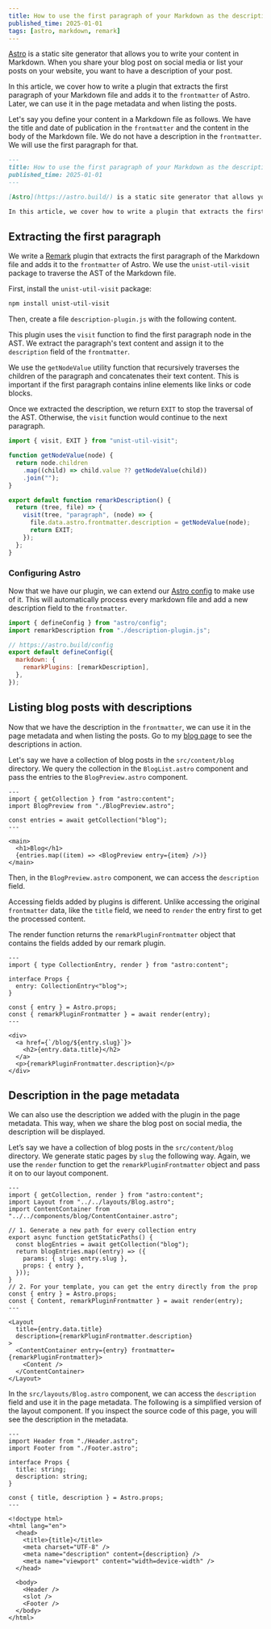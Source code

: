```yaml
---
title: How to use the first paragraph of your Markdown as the description in Astro
published_time: 2025-01-01
tags: [astro, markdown, remark]
---
```



[Astro](https://astro.build/) is a static site generator that allows you to write your content in Markdown. When you share your blog post on social media or list your posts on your website, you want to have a description of your post.

In this article, we cover how to write a plugin that extracts the first paragraph of your Markdown file and adds it to the `frontmatter` of Astro. Later, we can use it in the page metadata and when listing the posts.

Let's say you define your content in a Markdown file as follows. We have the title and date of publication in the `frontmatter` and the content in the body of the Markdown file. We do not have a description in the `frontmatter`. We will use the first paragraph for that.

```markdown wrap title="article.md"
---
title: How to use the first paragraph of your Markdown as the description in Astro
published_time: 2025-01-01
---

[Astro](https://astro.build/) is a static site generator that allows you to write your content in Markdown. When you share your blog post on social media or you list your posts on your website, you want to have a description of your post.

In this article, we cover how to write a plugin that extracts the first paragraph of your Markdown file and adds it to the `frontmatter` of Astro. Later we can use it in the page metadata and when listing the posts.
```

## Extracting the first paragraph

We write a [Remark](https://github.com/remarkjs/remark) plugin that extracts the first paragraph of the Markdown file and adds it to the `frontmatter` of Astro. We use the `unist-util-visit` package to traverse the AST of the Markdown file.

<Remark />

First, install the `unist-util-visit` package:

```sh
npm install unist-util-visit
```

Then, create a file `description-plugin.js` with the following content.

This plugin uses the `visit` function to find the first paragraph node in the AST. We extract the paragraph's text content and assign it to the `description` field of the `frontmatter`.

We use the `getNodeValue` utility function that recursively traverses the children of the paragraph and concatenates their text content. This is important if the first paragraph contains inline elements like links or code blocks.

Once we extracted the description, we return `EXIT` to stop the traversal of the AST. Otherwise, the `visit` function would continue to the next paragraph.

```js title="description-plugin.js"
import { visit, EXIT } from "unist-util-visit";

function getNodeValue(node) {
  return node.children
    .map((child) => child.value ?? getNodeValue(child))
    .join("");
}

export default function remarkDescription() {
  return (tree, file) => {
    visit(tree, "paragraph", (node) => {
      file.data.astro.frontmatter.description = getNodeValue(node);
      return EXIT;
    });
  };
}
```

### Configuring Astro

Now that we have our plugin, we can extend our [Astro config](https://docs.astro.build/en/reference/configuration-reference/) to make use of it. This will automatically process every markdown file and add a new description field to the `frontmatter`.

```js {2,6-8} title="astro.config.mjs"
import { defineConfig } from "astro/config";
import remarkDescription from "./description-plugin.js";

// https://astro.build/config
export default defineConfig({
  markdown: {
    remarkPlugins: [remarkDescription],
  },
});
```

## Listing blog posts with descriptions

Now that we have the description in the `frontmatter`, we can use it in the page metadata and when listing the posts. Go to my [blog page](/blog) to see the descriptions in action.

Let's say we have a collection of blog posts in the `src/content/blog` directory. We query the collection in the `BlogList.astro` component and pass the entries to the `BlogPreview.astro` component.

```astro title="src/components/blog/BlogList.astro"
---
import { getCollection } from "astro:content";
import BlogPreview from "./BlogPreview.astro";

const entries = await getCollection("blog");
---

<main>
  <h1>Blog</h1>
  {entries.map((item) => <BlogPreview entry={item} />)}
</main>
```

Then, in the `BlogPreview.astro` component, we can access the `description` field.

Accessing fields added by plugins is different. Unlike accessing the original `frontmatter` data, like the `title` field, we need to `render` the entry first to get the processed content.

The render function returns the `remarkPluginFrontmatter` object that contains the fields added by our remark plugin.

```astro title="src/components/blog/BlogPreview.astro"
---
import { type CollectionEntry, render } from "astro:content";

interface Props {
  entry: CollectionEntry<"blog">;
}

const { entry } = Astro.props;
const { remarkPluginFrontmatter } = await render(entry);
---

<div>
  <a href={`/blog/${entry.slug}`}>
    <h2>{entry.data.title}</h2>
  </a>
  <p>{remarkPluginFrontmatter.description}</p>
</div>
```

## Description in the page metadata

We can also use the description we added with the plugin in the page metadata. This way, when we share the blog post on social media, the description will be displayed.

Let’s say we have a collection of blog posts in the `src/content/blog` directory. We generate static pages by `slug` the following way. Again, we use the `render` function to get the `remarkPluginFrontmatter` object and pass it on to our layout component.

```astro title="src/pages/blog/[slug].astro" "remarkPluginFrontmatter"
---
import { getCollection, render } from "astro:content";
import Layout from "../../layouts/Blog.astro";
import ContentContainer from "../../components/blog/ContentContainer.astro";

// 1. Generate a new path for every collection entry
export async function getStaticPaths() {
  const blogEntries = await getCollection("blog");
  return blogEntries.map((entry) => ({
    params: { slug: entry.slug },
    props: { entry },
  }));
}
// 2. For your template, you can get the entry directly from the prop
const { entry } = Astro.props;
const { Content, remarkPluginFrontmatter } = await render(entry);
---

<Layout
  title={entry.data.title}
  description={remarkPluginFrontmatter.description}
>
  <ContentContainer entry={entry} frontmatter={remarkPluginFrontmatter}>
    <Content />
  </ContentContainer>
</Layout>
```

In the `src/layouts/Blog.astro` component, we can access the `description` field and use it in the page metadata. The following is a simplified version of the layout component. If you inspect the source code of this page, you will see the description in the metadata.

```astro title="src/layouts/Blog.astro" "description"
---
import Header from "./Header.astro";
import Footer from "./Footer.astro";

interface Props {
  title: string;
  description: string;
}

const { title, description } = Astro.props;
---

<!doctype html>
<html lang="en">
  <head>
    <title>{title}</title>
    <meta charset="UTF-8" />
    <meta name="description" content={description} />
    <meta name="viewport" content="width=device-width" />
  </head>

  <body>
    <Header />
    <slot />
    <Footer />
  </body>
</html>
```
